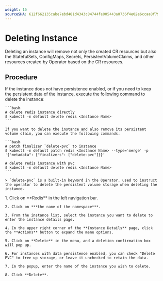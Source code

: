 ```yaml
---
weight: 15
sourceSHA: 612f662135cabe7ebd481d4343c84744fe005443a0736f4e02e6ccaa0f79ff7e
---
```


# Deleting Instance

Deleting an instance will remove not only the created CR resources but also the StatefulSets, ConfigMaps, Secrets, PersistentVolumeClaims, and other resources created by Operator based on the CR resources.

## Procedure

<Tabs>
  <Tab label="CLI">
    If the instance does not have persistence enabled, or if you need to keep the persistent data of the instance, execute the following command to delete the instance:

    ```bash
    # delete redis instance directly
    $ kubectl -n default delete redis <Instance Name>
    ```

    If you want to delete the instance and also remove its persistent volume claim, you can execute the following commands:

    ```bash
    # patch finalizer `delete-pvc` to instance
    $ kubectl -n default patch redis <Instance Name> --type='merge' -p '{"metadata": {"finalizers": ["delete-pvc"]}}'

    # delete redis instance with pvc
    $ kubectl -n default delete redis <Instance Name>
    ```

    > `delete-pvc` is a built-in keyword in the Operator, used to instruct the operator to delete the persistent volume storage when deleting the instance.
  </Tab>

  <Tab label="Web Console">
    1. Click on **Redis** in the left navigation bar.

    2. Click on ***the name of the namespace***.

    3. From the instance list, select the instance you want to delete to enter the instance details page.

    4. In the upper right corner of the **Instance Details** page, click the **Actions** button to expand the menu options.

    5. Click on **Delete** in the menu, and a deletion confirmation box will pop up.

    6. For instances with data persistence enabled, you can check "Delete PVC" to free up storage, or leave it unchecked to retain the data.

    7. In the popup, enter the name of the instance you wish to delete.

    8. Click **Delete**.
  </Tab>
</Tabs>
